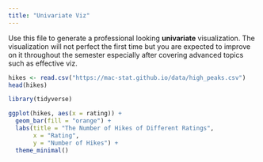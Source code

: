 ```yaml
---
title: "Univariate Viz"
---
```


Use this file to generate a professional looking **univariate** visualization. The visualization will not perfect the first time but you are expected to improve on it throughout the semester especially after covering advanced topics such as effective viz.

```r
hikes <- read.csv("https://mac-stat.github.io/data/high_peaks.csv")
head(hikes)
```

```r
library(tidyverse)
```

```r
ggplot(hikes, aes(x = rating)) +
  geom_bar(fill = "orange") +
  labs(title = "The Number of Hikes of Different Ratings",
       x = "Rating", 
       y = "Number of Hikes") +
  theme_minimal()
```

